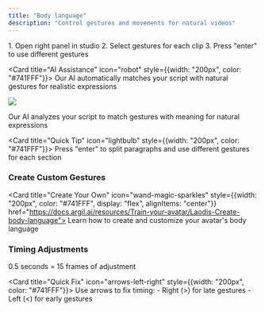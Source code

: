 ```yaml
---
title: "Body language"
description: "Control gestures and movements for natural videos"
---
```


<CardGroup cols={2}>
  <Card title="Quick Start" icon="play" style={{width: "200px", color: "#741FFF"}}>
    1. Open right panel in studio
    2. Select gestures for each clip
    3. Press "enter" to use different gestures
  </Card>
  
  <Card title="AI Assistance" icon="robot" style={{width: "200px", color: "#741FFF"}}>
    Our AI automatically matches your script with natural gestures for realistic expressions
  </Card>
</CardGroup>

![](/Captured'écran2025-01-03à00.01.05.png)

<CardGroup cols={2}>
  <Card title="Smart Gestures" icon="brain" style={{width: "200px", color: "#741FFF"}}>
    Our AI analyzes your script to match gestures with meaning for natural expressions
  </Card>
  
  <Card title="Quick Tip" icon="lightbulb" style={{width: "200px", color: "#741FFF"}}>
    Press "enter" to split paragraphs and use different gestures for each section
  </Card>
</CardGroup>

### Create Custom Gestures

<Card title="Create Your Own" icon="wand-magic-sparkles" style={{width: "200px", color: "#741FFF", display: "flex", alignItems: "center"}} href="https://docs.argil.ai/resources/Train-your-avatar/Laodis-Create-body-language">
  Learn how to create and customize your avatar's body language
</Card>

### Timing Adjustments

<CardGroup cols={2}>
  <Card title="Frame Control" icon="clock" style={{width: "200px", color: "#741FFF"}}>
    0.5 seconds = 15 frames of adjustment
  </Card>
  
  <Card title="Quick Fix" icon="arrows-left-right" style={{width: "200px", color: "#741FFF"}}>
    Use arrows to fix timing:
    - Right (&gt;) for late gestures
    - Left (&lt;) for early gestures
  </Card>
</CardGroup>
